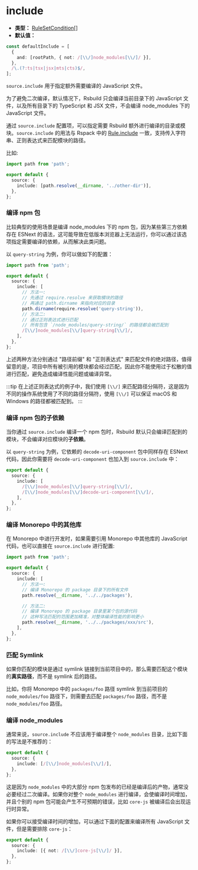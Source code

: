 # include

- **类型：** [RuleSetCondition[]](https://rspack.dev/zh/config/module#condition)
- **默认值：**

```ts
const defaultInclude = [
  {
    and: [rootPath, { not: /[\\/]node_modules[\\/]/ }],
  },
  /\.(?:ts|tsx|jsx|mts|cts)$/,
];
```

`source.include` 用于指定额外需要编译的 JavaScript 文件。

为了避免二次编译，默认情况下，Rsbuild 只会编译当前目录下的 JavaScript 文件，以及所有目录下的 TypeScript 和 JSX 文件，不会编译 node_modules 下的 JavaScript 文件。

通过 `source.include` 配置项，可以指定需要 Rsbuild 额外进行编译的目录或模块。`source.include` 的用法与 Rspack 中的 [Rule.include](https://rspack.dev/zh/config/module#ruleinclude) 一致，支持传入字符串、正则表达式来匹配模块的路径。

比如:

```ts
import path from 'path';

export default {
  source: {
    include: [path.resolve(__dirname, '../other-dir')],
  },
};
```

### 编译 npm 包

比较典型的使用场景是编译 node_modules 下的 npm 包，因为某些第三方依赖存在 ESNext 的语法，这可能导致在低版本浏览器上无法运行，你可以通过该选项指定需要编译的依赖，从而解决此类问题。

以 `query-string` 为例，你可以做如下的配置：

```ts
import path from 'path';

export default {
  source: {
    include: [
      // 方法一:
      // 先通过 require.resolve 来获取模块的路径
      // 再通过 path.dirname 来指向对应的目录
      path.dirname(require.resolve('query-string')),
      // 方法二:
      // 通过正则表达式进行匹配
      // 所有包含 `/node_modules/query-string/` 的路径都会被匹配到
      /[\\/]node_modules[\\/]query-string[\\/]/,
    ],
  },
};
```

上述两种方法分别通过 "路径前缀" 和 "正则表达式" 来匹配文件的绝对路径，值得留意的是，项目中所有被引用的模块都会经过匹配，因此你不能使用过于松散的值进行匹配，避免造成编译性能问题或编译异常。

:::tip
在上述正则表达式的例子中，我们使用 `[\\/]` 来匹配路径分隔符，这是因为不同的操作系统使用了不同的路径分隔符，使用 `[\\/]` 可以保证 macOS 和 Windows 的路径都被匹配到。
:::

### 编译 npm 包的子依赖

当你通过 `source.include` 编译一个 npm 包时，Rsbuild 默认只会编译匹配到的模块，不会编译对应模块的**子依赖**。

以 `query-string` 为例，它依赖的 `decode-uri-component` 包中同样存在 ESNext 代码，因此你需要将 `decode-uri-component` 也加入到 `source.include` 中：

```ts
export default {
  source: {
    include: [
      /[\\/]node_modules[\\/]query-string[\\/]/,
      /[\\/]node_modules[\\/]decode-uri-component[\\/]/,
    ],
  },
};
```

### 编译 Monorepo 中的其他库

在 Monorepo 中进行开发时，如果需要引用 Monorepo 中其他库的 JavaScript 代码，也可以直接在 `source.include` 进行配置:

```ts
import path from 'path';

export default {
  source: {
    include: [
      // 方法一:
      // 编译 Monorepo 的 package 目录下的所有文件
      path.resolve(__dirname, '../../packages'),

      // 方法二:
      // 编译 Monorepo 的 package 目录里某个包的源代码
      // 这种写法匹配的范围更加精准，对整体编译性能的影响更小
      path.resolve(__dirname, '../../packages/xxx/src'),
    ],
  },
};
```

### 匹配 Symlink

如果你匹配的模块是通过 symlink 链接到当前项目中的，那么需要匹配这个模块的**真实路径**，而不是 symlink 后的路径。

比如，你将 Monorepo 中的 `packages/foo` 路径 symlink 到当前项目的 `node_modules/foo` 路径下，则需要去匹配 `packages/foo` 路径，而不是 `node_modules/foo` 路径。

### 编译 node_modules

通常来说，`source.include` 不应该用于编译整个 `node_modules` 目录，比如下面的写法是不推荐的：

```ts
export default {
  source: {
    include: [/[\\/]node_modules[\\/]/],
  },
};
```

这是因为 `node_modules` 中的大部分 npm 包发布的已经是编译后的产物，通常没必要经过二次编译。如果你对整个 `node_modules` 进行编译，会使编译时间增加，并且个别的 npm 包可能会产生不可预期的错误，比如 `core-js` 被编译后会出现运行时异常。

如果你可以接受编译时间的增加，可以通过下面的配置来编译所有 JavaScript 文件，但是需要排除 `core-js`：

```ts
export default {
  source: {
    include: [{ not: /[\\/]core-js[\\/]/ }],
  },
};
```

